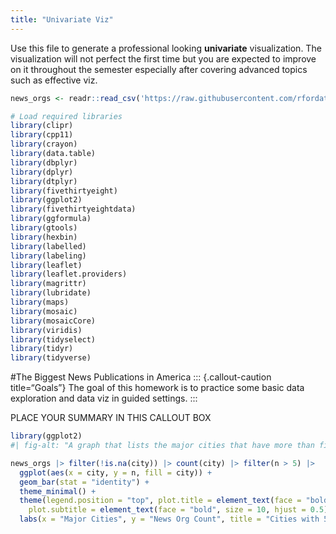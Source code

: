 ```yaml
---
title: "Univariate Viz"
---
```


Use this file to generate a professional looking **univariate** visualization. The visualization will not perfect the first time but you are expected to improve on it throughout the semester especially after covering advanced topics such as effective viz.

```r
news_orgs <- readr::read_csv('https://raw.githubusercontent.com/rfordatascience/tidytuesday/main/data/2022/2022-04-05/news_orgs.csv')
```
```r
# Load required libraries
library(clipr)
library(cpp11)
library(crayon)
library(data.table)
library(dbplyr)
library(dplyr)
library(dtplyr)
library(fivethirtyeight)
library(ggplot2)
library(fivethirtyeightdata)
library(ggformula)
library(gtools)
library(hexbin)
library(labelled)
library(labeling)
library(leaflet)
library(leaflet.providers)
library(magrittr)
library(lubridate)
library(maps)
library(mosaic)
library(mosaicCore)
library(viridis)
library(tidyselect)
library(tidyr)
library(tidyverse)

```


#The Biggest News Publications in America
::: {.callout-caution title="Goals"}
The goal of this homework is to practice some basic data exploration and data viz in guided settings.
:::

::: {.callout-note title="This univariate visualisation is aimed at showcasing the cities with the biggest American news publications"}

PLACE YOUR SUMMARY IN THIS CALLOUT BOX

:::

```r
library(ggplot2)
#| fig-alt: "A graph that lists the major cities that have more than five news organisations and plots a barchart displaying colors for each city, with a range from 15+ in new york to 6 in charlotte"

news_orgs |> filter(!is.na(city)) |> count(city) |> filter(n > 5) |>              
  ggplot(aes(x = city, y = n, fill = city)) +   
  geom_bar(stat = "identity") +    
  theme_minimal() +
  theme(legend.position = "top", plot.title = element_text(face = "bold", size = 16, hjust = 0.5),strip.text = element_text(size = 12, face = "bold"), 
    plot.subtitle = element_text(face = "bold", size = 10, hjust = 0.5)) +
  labs(x = "Major Cities", y = "News Org Count", title = "Cities with 5+ News Orgs", subtitle = "By David Manguluti 2025, TidyTuesday")
```


